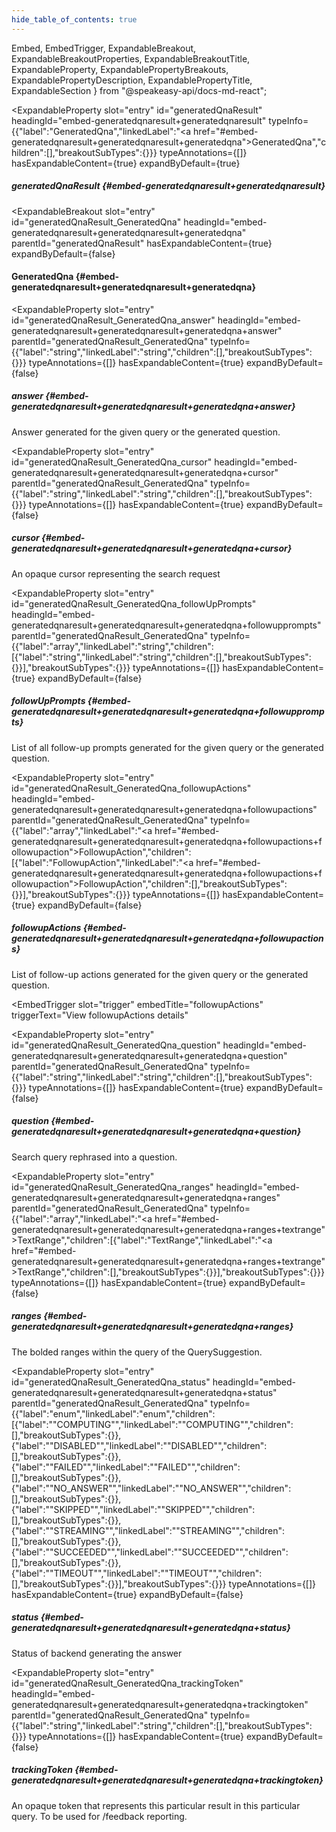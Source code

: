 ```yaml
---
hide_table_of_contents: true
---
```

  Embed,
  EmbedTrigger,
  ExpandableBreakout,
  ExpandableBreakoutProperties,
  ExpandableBreakoutTitle,
  ExpandableProperty,
  ExpandablePropertyBreakouts,
  ExpandablePropertyDescription,
  ExpandablePropertyTitle,
  ExpandableSection
} from "@speakeasy-api/docs-md-react";

<ExpandableSection>

<ExpandableProperty
  slot="entry"
  id="generatedQnaResult"
  headingId="embed-generatedqnaresult+generatedqnaresult"
  typeInfo={{"label":"GeneratedQna","linkedLabel":"<a href=\"#embed-generatedqnaresult+generatedqnaresult+generatedqna\">GeneratedQna</a>","children":[],"breakoutSubTypes":{}}}
  typeAnnotations={[]}
  hasExpandableContent={true}
  expandByDefault={true}
>

<ExpandablePropertyTitle slot="title">

##### generatedQnaResult \{#embed-generatedqnaresult+generatedqnaresult\}

</ExpandablePropertyTitle>

<ExpandablePropertyBreakouts slot="breakouts">

<ExpandableBreakout
  slot="entry"
  id="generatedQnaResult_GeneratedQna"
  headingId="embed-generatedqnaresult+generatedqnaresult+generatedqna"
  parentId="generatedQnaResult"
  hasExpandableContent={true}
  expandByDefault={false}
>

<ExpandableBreakoutTitle slot="title">

#### GeneratedQna \{#embed-generatedqnaresult+generatedqnaresult+generatedqna\}

</ExpandableBreakoutTitle>

<ExpandableBreakoutProperties slot="properties">

<ExpandableProperty
  slot="entry"
  id="generatedQnaResult_GeneratedQna_answer"
  headingId="embed-generatedqnaresult+generatedqnaresult+generatedqna+answer"
  parentId="generatedQnaResult_GeneratedQna"
  typeInfo={{"label":"string","linkedLabel":"string","children":[],"breakoutSubTypes":{}}}
  typeAnnotations={[]}
  hasExpandableContent={true}
  expandByDefault={false}
>

<ExpandablePropertyTitle slot="title">

##### answer \{#embed-generatedqnaresult+generatedqnaresult+generatedqna+answer\}

</ExpandablePropertyTitle>

<ExpandablePropertyDescription slot="description">

Answer generated for the given query or the generated question.

</ExpandablePropertyDescription>

</ExpandableProperty>

<ExpandableProperty
  slot="entry"
  id="generatedQnaResult_GeneratedQna_cursor"
  headingId="embed-generatedqnaresult+generatedqnaresult+generatedqna+cursor"
  parentId="generatedQnaResult_GeneratedQna"
  typeInfo={{"label":"string","linkedLabel":"string","children":[],"breakoutSubTypes":{}}}
  typeAnnotations={[]}
  hasExpandableContent={true}
  expandByDefault={false}
>

<ExpandablePropertyTitle slot="title">

##### cursor \{#embed-generatedqnaresult+generatedqnaresult+generatedqna+cursor\}

</ExpandablePropertyTitle>

<ExpandablePropertyDescription slot="description">

An opaque cursor representing the search request

</ExpandablePropertyDescription>

</ExpandableProperty>

<ExpandableProperty
  slot="entry"
  id="generatedQnaResult_GeneratedQna_followUpPrompts"
  headingId="embed-generatedqnaresult+generatedqnaresult+generatedqna+followupprompts"
  parentId="generatedQnaResult_GeneratedQna"
  typeInfo={{"label":"array","linkedLabel":"string","children":[{"label":"string","linkedLabel":"string","children":[],"breakoutSubTypes":{}}],"breakoutSubTypes":{}}}
  typeAnnotations={[]}
  hasExpandableContent={true}
  expandByDefault={false}
>

<ExpandablePropertyTitle slot="title">

##### followUpPrompts \{#embed-generatedqnaresult+generatedqnaresult+generatedqna+followupprompts\}

</ExpandablePropertyTitle>

<ExpandablePropertyDescription slot="description">

List of all follow-up prompts generated for the given query or the generated question.

</ExpandablePropertyDescription>

</ExpandableProperty>

<ExpandableProperty
  slot="entry"
  id="generatedQnaResult_GeneratedQna_followupActions"
  headingId="embed-generatedqnaresult+generatedqnaresult+generatedqna+followupactions"
  parentId="generatedQnaResult_GeneratedQna"
  typeInfo={{"label":"array","linkedLabel":"<a href=\"#embed-generatedqnaresult+generatedqnaresult+generatedqna+followupactions+followupaction\">FollowupAction</a>","children":[{"label":"FollowupAction","linkedLabel":"<a href=\"#embed-generatedqnaresult+generatedqnaresult+generatedqna+followupactions+followupaction\">FollowupAction</a>","children":[],"breakoutSubTypes":{}}],"breakoutSubTypes":{}}}
  typeAnnotations={[]}
  hasExpandableContent={true}
  expandByDefault={false}
>

<ExpandablePropertyTitle slot="title">

##### followupActions \{#embed-generatedqnaresult+generatedqnaresult+generatedqna+followupactions\}

</ExpandablePropertyTitle>

<ExpandablePropertyDescription slot="description">

List of follow-up actions generated for the given query or the generated question.

</ExpandablePropertyDescription>

<ExpandablePropertyBreakouts slot="breakouts">

<Embed slot="embed">

<EmbedTrigger
  slot="trigger"
  embedTitle="followupActions"
  triggerText="View followupActions details"
>

<Embedfollowupactions />

</EmbedTrigger>

</Embed>

</ExpandablePropertyBreakouts>

</ExpandableProperty>

<ExpandableProperty
  slot="entry"
  id="generatedQnaResult_GeneratedQna_question"
  headingId="embed-generatedqnaresult+generatedqnaresult+generatedqna+question"
  parentId="generatedQnaResult_GeneratedQna"
  typeInfo={{"label":"string","linkedLabel":"string","children":[],"breakoutSubTypes":{}}}
  typeAnnotations={[]}
  hasExpandableContent={true}
  expandByDefault={false}
>

<ExpandablePropertyTitle slot="title">

##### question \{#embed-generatedqnaresult+generatedqnaresult+generatedqna+question\}

</ExpandablePropertyTitle>

<ExpandablePropertyDescription slot="description">

Search query rephrased into a question.

</ExpandablePropertyDescription>

</ExpandableProperty>

<ExpandableProperty
  slot="entry"
  id="generatedQnaResult_GeneratedQna_ranges"
  headingId="embed-generatedqnaresult+generatedqnaresult+generatedqna+ranges"
  parentId="generatedQnaResult_GeneratedQna"
  typeInfo={{"label":"array","linkedLabel":"<a href=\"#embed-generatedqnaresult+generatedqnaresult+generatedqna+ranges+textrange\">TextRange</a>","children":[{"label":"TextRange","linkedLabel":"<a href=\"#embed-generatedqnaresult+generatedqnaresult+generatedqna+ranges+textrange\">TextRange</a>","children":[],"breakoutSubTypes":{}}],"breakoutSubTypes":{}}}
  typeAnnotations={[]}
  hasExpandableContent={true}
  expandByDefault={false}
>

<ExpandablePropertyTitle slot="title">

##### ranges \{#embed-generatedqnaresult+generatedqnaresult+generatedqna+ranges\}

</ExpandablePropertyTitle>

<ExpandablePropertyDescription slot="description">

The bolded ranges within the query of the QuerySuggestion.

</ExpandablePropertyDescription>

<ExpandablePropertyBreakouts slot="breakouts">

<Embed slot="embed">

<EmbedTrigger slot="trigger" embedTitle="ranges" triggerText="View ranges details">

<Embedranges />

</EmbedTrigger>

</Embed>

</ExpandablePropertyBreakouts>

</ExpandableProperty>

<ExpandableProperty
  slot="entry"
  id="generatedQnaResult_GeneratedQna_status"
  headingId="embed-generatedqnaresult+generatedqnaresult+generatedqna+status"
  parentId="generatedQnaResult_GeneratedQna"
  typeInfo={{"label":"enum","linkedLabel":"enum","children":[{"label":"\"COMPUTING\"","linkedLabel":"\"COMPUTING\"","children":[],"breakoutSubTypes":{}},{"label":"\"DISABLED\"","linkedLabel":"\"DISABLED\"","children":[],"breakoutSubTypes":{}},{"label":"\"FAILED\"","linkedLabel":"\"FAILED\"","children":[],"breakoutSubTypes":{}},{"label":"\"NO_ANSWER\"","linkedLabel":"\"NO_ANSWER\"","children":[],"breakoutSubTypes":{}},{"label":"\"SKIPPED\"","linkedLabel":"\"SKIPPED\"","children":[],"breakoutSubTypes":{}},{"label":"\"STREAMING\"","linkedLabel":"\"STREAMING\"","children":[],"breakoutSubTypes":{}},{"label":"\"SUCCEEDED\"","linkedLabel":"\"SUCCEEDED\"","children":[],"breakoutSubTypes":{}},{"label":"\"TIMEOUT\"","linkedLabel":"\"TIMEOUT\"","children":[],"breakoutSubTypes":{}}],"breakoutSubTypes":{}}}
  typeAnnotations={[]}
  hasExpandableContent={true}
  expandByDefault={false}
>

<ExpandablePropertyTitle slot="title">

##### status \{#embed-generatedqnaresult+generatedqnaresult+generatedqna+status\}

</ExpandablePropertyTitle>

<ExpandablePropertyDescription slot="description">

Status of backend generating the answer

</ExpandablePropertyDescription>

</ExpandableProperty>

<ExpandableProperty
  slot="entry"
  id="generatedQnaResult_GeneratedQna_trackingToken"
  headingId="embed-generatedqnaresult+generatedqnaresult+generatedqna+trackingtoken"
  parentId="generatedQnaResult_GeneratedQna"
  typeInfo={{"label":"string","linkedLabel":"string","children":[],"breakoutSubTypes":{}}}
  typeAnnotations={[]}
  hasExpandableContent={true}
  expandByDefault={false}
>

<ExpandablePropertyTitle slot="title">

##### trackingToken \{#embed-generatedqnaresult+generatedqnaresult+generatedqna+trackingtoken\}

</ExpandablePropertyTitle>

<ExpandablePropertyDescription slot="description">

An opaque token that represents this particular result in this particular query. To be used for /feedback reporting.

</ExpandablePropertyDescription>

</ExpandableProperty>

</ExpandableBreakoutProperties>

</ExpandableBreakout>

</ExpandablePropertyBreakouts>

</ExpandableProperty>

</ExpandableSection>